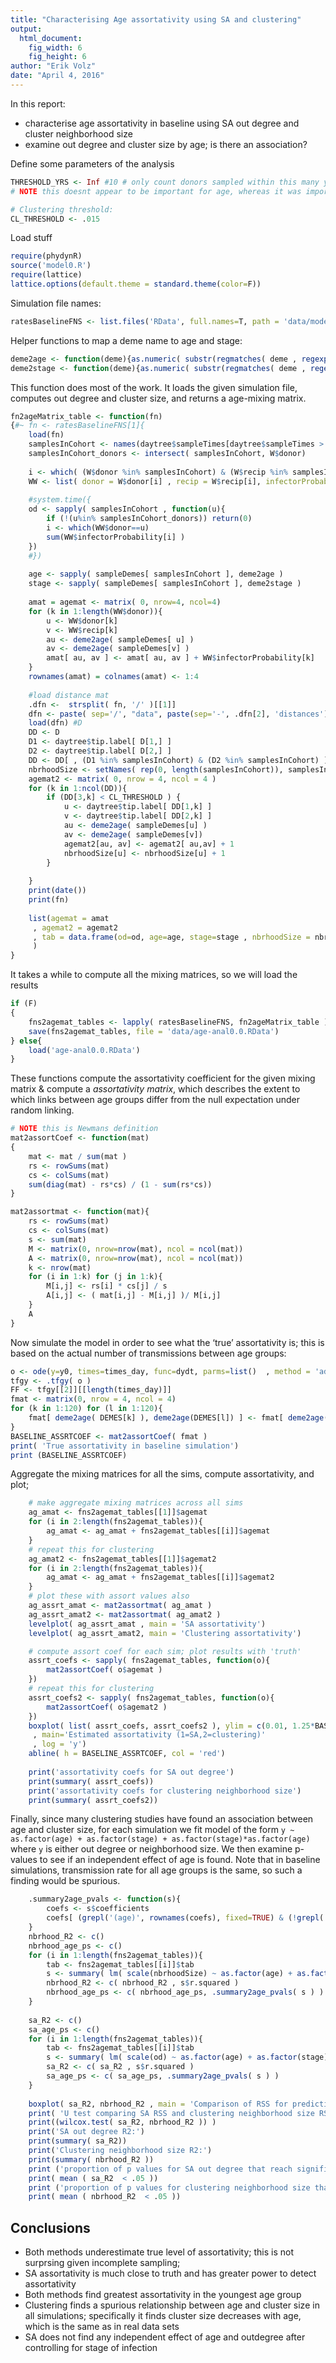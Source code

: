 ```yaml
---
title: "Characterising Age assortativity using SA and clustering"
output: 
  html_document:
    fig_width: 6
    fig_height: 6
author: "Erik Volz"
date: "April 4, 2016"
---
```


In this report:

* characterise age assortativity in baseline using SA out degree and cluster neighborhood size
* examine out degree and cluster size by age; is there an association? 

Define some parameters of the analysis 
```r
THRESHOLD_YRS <- Inf #10 # only count donors sampled within this many years of the most recent sample (control for cohort effects) 
# NOTE this doesnt appear to be important for age, whereas it was important for stage, so setting to Inf

# Clustering threshold:
CL_THRESHOLD <- .015
```

Load stuff
```r
require(phydynR)
source('model0.R')
require(lattice)
lattice.options(default.theme = standard.theme(color=F))
```

Simulation file names:
```r
ratesBaselineFNS <- list.files('RData', full.names=T, path = 'data/model0-simulateBaseline0')
```

Helper functions to map a deme name to age and stage:
```r
deme2age <- function(deme){as.numeric( substr(regmatches( deme , regexpr( '\\.age[0-9]', deme )), 5,5) ) }
deme2stage <- function(deme){as.numeric( substr(regmatches( deme , regexpr( 'stage[0-9]', deme )), 6,6) ) }
```

This function does most of the work. It loads the given simulation file, computes out degree and cluster size, and returns a age-mixing matrix. 
```r
fn2ageMatrix_table <- function(fn)
{#~ fn <- ratesBaselineFNS[1]{
	load(fn)
	samplesInCohort <- names(daytree$sampleTimes[daytree$sampleTimes > (max(daytree$sampleTimes)-THRESHOLD_YRS*365) ] )
	samplesInCohort_donors <- intersect( samplesInCohort, W$donor)
	
	i <- which( (W$donor %in% samplesInCohort) & (W$recip %in% samplesInCohort ) )
	WW <- list( donor = W$donor[i] , recip = W$recip[i], infectorProbability = W$infectorProbability[i] )
	
	#system.time({
	od <- sapply( samplesInCohort , function(u){
		if (!(u%in% samplesInCohort_donors)) return(0)
		i <- which(WW$donor==u)
		sum(WW$infectorProbability[i] ) 
	})
	#})
	
	age <- sapply( sampleDemes[ samplesInCohort ], deme2age )
	stage <- sapply( sampleDemes[ samplesInCohort ], deme2stage )
	
	amat = agemat <- matrix( 0, nrow=4, ncol=4)
	for (k in 1:length(WW$donor)){
		u <- WW$donor[k]
		v <- WW$recip[k]
		au <- deme2age( sampleDemes[ u] )
		av <- deme2age( sampleDemes[v] )
		amat[ au, av ] <- amat[ au, av ] + WW$infectorProbability[k]
	}
	rownames(amat) = colnames(amat) <- 1:4
	
	#load distance mat
	.dfn <-  strsplit( fn, '/' )[[1]]
	dfn <- paste( sep='/', "data", paste(sep='-', .dfn[2], 'distances'), .dfn[3])
	load(dfn) #D
	DD <- D
	D1 <- daytree$tip.label[ D[1,] ]
	D2 <- daytree$tip.label[ D[2,] ]
	DD <- DD[ , (D1 %in% samplesInCohort) & (D2 %in% samplesInCohort) ]
	nbrhoodSize <- setNames( rep(0, length(samplesInCohort)), samplesInCohort )
	agemat2 <- matrix( 0, nrow = 4, ncol = 4 )
	for (k in 1:ncol(DD)){
		if (DD[3,k] < CL_THRESHOLD ) {
			u <- daytree$tip.label[ DD[1,k] ]
			v <- daytree$tip.label[ DD[2,k] ]
			au <- deme2age( sampleDemes[u] )
			av <- deme2age( sampleDemes[v])
			agemat2[au, av] <- agemat2[ au,av] + 1
			nbrhoodSize[u] <- nbrhoodSize[u] + 1
		}
		
	}
	print(date())
	print(fn)
	
	list(agemat = amat
	 , agemat2 = agemat2
	 , tab = data.frame(od=od, age=age, stage=stage , nbrhoodSize = nbrhoodSize)
	 )
}
```

It takes a while to compute all the mixing matrices, so we will load the results
```r
if (F)
{
	fns2agemat_tables <- lapply( ratesBaselineFNS, fn2ageMatrix_table ) 
	save(fns2agemat_tables, file = 'data/age-anal0.0.RData')
} else{
	load('age-anal0.0.RData')
}
```

These functions compute the assortativity coefficient for the given mixing matrix & compute a *assortativity matrix*, 
which describes the extent to which links between age groups differ from the null expectation under random linking.
```r
# NOTE this is Newmans definition
mat2assortCoef <- function(mat)
{
	mat <- mat / sum(mat )
	rs <- rowSums(mat)
	cs <- colSums(mat)
	sum(diag(mat) - rs*cs) / (1 - sum(rs*cs))
}

mat2assortmat <- function(mat){
	rs <- rowSums(mat)
	cs <- colSums(mat)
	s <- sum(mat)
	M <- matrix(0, nrow=nrow(mat), ncol = ncol(mat))
	A <- matrix(0, nrow=nrow(mat), ncol = ncol(mat))
	k <- nrow(mat)
	for (i in 1:k) for (j in 1:k){
		M[i,j] <- rs[i] * cs[j] / s
		A[i,j] <- ( mat[i,j] - M[i,j] )/ M[i,j]
	}
	A
}
```

Now simulate the model in order to see what the 'true' assortativity is; this is based on the actual number of transmissions between age groups:
```r
o <- ode(y=y0, times=times_day, func=dydt, parms=list()  , method = 'adams')
tfgy <- .tfgy( o )
FF <- tfgy[[2]][[length(times_day)]]
fmat <- matrix(0, nrow = 4, ncol = 4)
for (k in 1:120) for (l in 1:120){
	fmat[ deme2age( DEMES[k] ), deme2age(DEMES[l]) ] <- fmat[ deme2age( DEMES[k] ), deme2age(DEMES[l]) ] + FF[k,l]
}
BASELINE_ASSRTCOEF <- mat2assortCoef( fmat )
print( 'True assortativity in baseline simulation')
print (BASELINE_ASSRTCOEF)
```

Aggregate the mixing matrices for all the sims, compute assortativity, and plot;
```r
	# make aggregate mixing matrices across all sims
	ag_amat <- fns2agemat_tables[[1]]$agemat
	for (i in 2:length(fns2agemat_tables)){
		ag_amat <- ag_amat + fns2agemat_tables[[i]]$agemat
	}
	# repeat this for clustering
	ag_amat2 <- fns2agemat_tables[[1]]$agemat2
	for (i in 2:length(fns2agemat_tables)){
		ag_amat <- ag_amat + fns2agemat_tables[[i]]$agemat2
	}
	# plot these with assort values also 
	ag_assrt_amat <- mat2assortmat( ag_amat )
	ag_assrt_amat2 <- mat2assortmat( ag_amat2 )
	levelplot( ag_assrt_amat , main = 'SA assortativity')
	levelplot( ag_assrt_amat2, main = 'Clustering assortativity')

	# compute assort coef for each sim; plot results with 'truth'
	assrt_coefs <- sapply( fns2agemat_tables, function(o){
		mat2assortCoef( o$agemat )
	})
	# repeat this for clustering 
	assrt_coefs2 <- sapply( fns2agemat_tables, function(o){
		mat2assortCoef( o$agemat2 )
	})
	boxplot( list( assrt_coefs, assrt_coefs2 ), ylim = c(0.01, 1.25*BASELINE_ASSRTCOEF)
	 , main='Estimated assortativity (1=SA,2=clustering)' 
	 , log = 'y')
	abline( h = BASELINE_ASSRTCOEF, col = 'red')
	
	print('assortativity coefs for SA out degree')
	print(summary( assrt_coefs))
	print('assortativity coefs for clustering neighborhood size')
	print(summary( assrt_coefs2))
```

Finally, since many clustering studies have found an association between age and cluster size, for each simulation we fit model of the form `y ~ as.factor(age) + as.factor(stage) + as.factor(stage)*as.factor(age)` where `y` is either out degree or neighborhood size. We then examine p-values to see if an independent effect of age is found. Note that in baseline simulations, transmission rate for all age groups is the same, so such a finding would be spurious. 
```r
	.summary2age_pvals <- function(s){
		coefs <- s$coefficients
		coefs[ (grepl('(age)', rownames(coefs), fixed=TRUE) & (!grepl('(stage)', rownames(coefs), fixed=TRUE))) , ncol(coefs ) ] 
	}
	nbrhood_R2 <- c()
	nbrhood_age_ps <- c()
	for (i in 1:length(fns2agemat_tables)){
		tab <- fns2agemat_tables[[i]]$tab
		s <- summary( lm( scale(nbrhoodSize) ~ as.factor(age) + as.factor(stage) + as.factor(stage)*as.factor(age), data = tab ) )
		nbrhood_R2 <- c( nbrhood_R2 , s$r.squared )
		nbrhood_age_ps <- c( nbrhood_age_ps, .summary2age_pvals( s ) )
	}
	
	sa_R2 <- c()
	sa_age_ps <- c()
	for (i in 1:length(fns2agemat_tables)){
		tab <- fns2agemat_tables[[i]]$tab
		s <- summary( lm( scale(od) ~ as.factor(age) + as.factor(stage) + as.factor(stage)*as.factor(age), data = tab ) )
		sa_R2 <- c( sa_R2 , s$r.squared )
		sa_age_ps <- c( sa_age_ps, .summary2age_pvals( s ) )
	}
	
	boxplot( sa_R2, nbrhood_R2 , main = 'Comparison of RSS for predicting out degree (left) and cluster size(right)')
	print( 'U test comparing SA RSS and clustering neighborhood size RSS:')
	print((wilcox.test( sa_R2, nbrhood_R2 )) )
	print('SA out degree R2:')
	print(summary( sa_R2))
	print('Clustering neighborhood size R2:')
	print(summary( nbrhood_R2 ))
	print ('proportion of p values for SA out degree that reach significance')
	print( mean ( sa_R2  < .05 ))
	print ('proportion of p values for clustering neighborhood size that reach significance')
	print( mean ( nbrhood_R2  < .05 ))
```

## Conclusions

* Both methods underestimate true level of assortativity; this is not surprsing given incomplete sampling;
* SA assortativity is much close to truth and has greater power to detect assortativity
* Both methods find greatest assortativity in the youngest age group
* Clustering finds a spurious relationship between age and cluster size in all simulations; specifically it finds cluster size decreases with age, which is the same as in real data sets
* SA does not find any independent effect of age and outdegree after controlling for stage of infection
